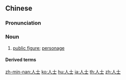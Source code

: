 ==Chinese==
{{zh-forms}}

===Pronunciation===
{{zh-pron
|m=rénshì
|c=jan4 si6
|h=pfs=ngìn-sṳ
|mn=zz,kh:jîn-sū/xm,tp:lîn-sū/qz:lîn-sǐr
|cat=n
}}

===Noun===
{{zh-noun}}

# [[public figure]]; [[personage]]
#: {{zh-x|業內 人士|industry insider}}

====Derived terms====
{{zh-der|各界人士|異見人士|知名人士|專業人士|善心人士|地方人士|高層人士}}

[[zh-min-nan:人士]]
[[ko:人士]]
[[hu:人士]]
[[ja:人士]]
[[th:人士]]
[[zh:人士]]